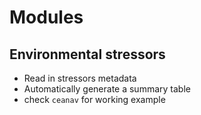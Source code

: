 # Modules {#modules}

## Environmental stressors {#strmodule}

- Read in stressors metadata 
- Automatically generate a summary table
- check `ceanav` for working example